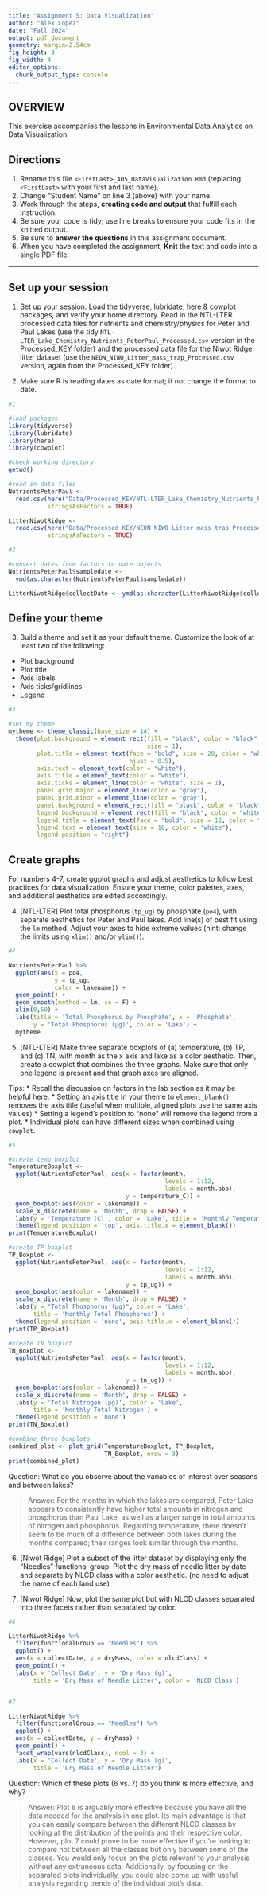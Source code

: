 ```yaml
---
title: "Assignment 5: Data Visualization"
author: "Alex Lopez"
date: "Fall 2024"
output: pdf_document
geometry: margin=2.54cm
fig_height: 3
fig_width: 4
editor_options: 
  chunk_output_type: console
---
```


## OVERVIEW

This exercise accompanies the lessons in Environmental Data Analytics on Data Visualization 

## Directions
1. Rename this file `<FirstLast>_A05_DataVisualization.Rmd` (replacing `<FirstLast>` with your first and last name).
2. Change "Student Name" on line 3 (above) with your name.
3. Work through the steps, **creating code and output** that fulfill each instruction.
4. Be sure your code is tidy; use line breaks to ensure your code fits in the knitted output.
5. Be sure to **answer the questions** in this assignment document.
6. When you have completed the assignment, **Knit** the text and code into a single PDF file.

---

## Set up your session 

1. Set up your session. Load the tidyverse, lubridate, here & cowplot packages, and verify your home directory. Read in the NTL-LTER processed data files for nutrients and chemistry/physics for Peter and Paul Lakes (use the tidy `NTL-LTER_Lake_Chemistry_Nutrients_PeterPaul_Processed.csv` version in the Processed_KEY folder) and the processed data file for the Niwot Ridge litter dataset (use the `NEON_NIWO_Litter_mass_trap_Processed.csv` version, again from the Processed_KEY folder). 

2. Make sure R is reading dates as date format; if not change the format to date.

```r
#1

#load packages
library(tidyverse)
library(lubridate)
library(here)
library(cowplot)

#check working directory
getwd()

#read in data files
NutrientsPeterPaul <- 
  read.csv(here("Data/Processed_KEY/NTL-LTER_Lake_Chemistry_Nutrients_PeterPaul_Processed.csv"), 
           stringsAsFactors = TRUE)

LitterNiwotRidge <- 
  read.csv(here("Data/Processed_KEY/NEON_NIWO_Litter_mass_trap_Processed.csv"), 
           stringsAsFactors = TRUE)

#2

#convert dates from factors to date objects
NutrientsPeterPaul$sampledate <- 
  ymd(as.character(NutrientsPeterPaul$sampledate))

LitterNiwotRidge$collectDate <- ymd(as.character(LitterNiwotRidge$collectDate))


```
## Define your theme
3. Build a theme and set it as your default theme. Customize the look of at least two of the following: 
 * Plot background
 * Plot title
 * Axis labels
 * Axis ticks/gridlines
 * Legend

```r
#3

#set my theme
mytheme <- theme_classic(base_size = 14) +
  theme(plot.background = element_rect(fill = "black", color = "black", 
                                       size = 1), 
        plot.title = element_text(face = "bold", size = 20, color = "white", 
                                  hjust = 0.5),
        axis.text = element_text(color = "white"), 
        axis.title = element_text(color = "white"),
        axis.ticks = element_line(color = "white", size = 1),
        panel.grid.major = element_line(color = "gray"),
        panel.grid.minor = element_line(color = "gray"),
        panel.background = element_rect(fill = "black", color = "black"),
        legend.background = element_rect(fill = "black", color = "white"),
        legend.title = element_text(face = "bold", size = 12, color = "white"),
        legend.text = element_text(size = 10, color = "white"),
        legend.position = "right")

```

## Create graphs
For numbers 4-7, create ggplot graphs and adjust aesthetics to follow best practices for data visualization. Ensure your theme, color palettes, axes, and additional aesthetics are edited accordingly.

4. [NTL-LTER] Plot total phosphorus (`tp_ug`) by phosphate (`po4`), with separate aesthetics for Peter and Paul lakes. Add line(s) of best fit using the `lm` method. Adjust your axes to hide extreme values (hint: change the limits using `xlim()` and/or `ylim()`).

```r
#4 

NutrientsPeterPaul %>%
  ggplot(aes(x = po4,
             y = tp_ug,
             color = lakename)) +
  geom_point() +
  geom_smooth(method = lm, se = F) +
  xlim(0,50) +
  labs(title = 'Total Phosphorus by Phosphate', x = 'Phosphate', 
       y = 'Total Phosphorus (µg)', color = 'Lake') +
  mytheme

```


5. [NTL-LTER] Make three separate boxplots of (a) temperature, (b) TP, and (c) TN, with month as the x axis and lake as a color aesthetic. Then, create a cowplot that combines the three graphs. Make sure that only one legend is present and that graph axes are aligned. 

Tips:
* Recall the discussion on factors in the lab section as it may be helpful here. 
* Setting an axis title in your theme to `element_blank()` removes the axis title (useful when multiple, aligned plots use the same axis values)
* Setting a legend's position to "none" will remove the legend from a plot.
* Individual plots can have different sizes when combined using `cowplot`.

```r
#5 

#create temp boxplot
TemperatureBoxplot <- 
  ggplot(NutrientsPeterPaul, aes(x = factor(month,
                                            levels = 1:12,
                                            labels = month.abb), 
                                 y = temperature_C)) +
  geom_boxplot(aes(color = lakename)) +
  scale_x_discrete(name = 'Month', drop = FALSE) +
  labs(y = 'Temperature (C)', color = 'Lake', title = 'Monthly Temperatures') +
  theme(legend.position = 'top', axis.title.x = element_blank())
print(TemperatureBoxplot)

#create TP boxplot
TP_Boxplot <- 
  ggplot(NutrientsPeterPaul, aes(x = factor(month,
                                            levels = 1:12,
                                            labels = month.abb), 
                                 y = tp_ug)) +
  geom_boxplot(aes(color = lakename)) +
  scale_x_discrete(name = 'Month', drop = FALSE) + 
  labs(y = "Total Phosphorus (µg)", color = 'Lake', 
       title = 'Monthly Total Phosphorus') +
  theme(legend.position = 'none', axis.title.x = element_blank())
print(TP_Boxplot)

#create TN boxplot
TN_Boxplot <- 
  ggplot(NutrientsPeterPaul, aes(x = factor(month,
                                            levels = 1:12,
                                            labels = month.abb), 
                                 y = tn_ug)) +
  geom_boxplot(aes(color = lakename)) +
  scale_x_discrete(name = 'Month', drop = FALSE) +
  labs(y = 'Total Nitrogen (µg)', color = 'Lake', 
       title = 'Monthly Total Nitrogen') +
  theme(legend.position = 'none')
print(TN_Boxplot)

#combine three boxplots
combined_plot <- plot_grid(TemperatureBoxplot, TP_Boxplot, 
                           TN_Boxplot, nrow = 3)
print(combined_plot)

```

Question: What do you observe about the variables of interest over seasons and between lakes? 

> Answer: For the months in which the lakes are compared, Peter Lake appears to consistently have
higher total amounts in nitrogen and phosphorus than Paul Lake, as well as a larger range in total amounts of nitrogen and phosphorus. Regarding temperature, there doesn't seem to be much of a difference between both lakes during the months compared; their ranges look similar through the months.

6. [Niwot Ridge] Plot a subset of the litter dataset by displaying only the "Needles" functional group. Plot the dry mass of needle litter by date and separate by NLCD class with a color aesthetic. (no need to adjust the name of each land use)

7. [Niwot Ridge] Now, plot the same plot but with NLCD classes separated into three facets rather than separated by color. 

```r
#6

LitterNiwotRidge %>%
  filter(functionalGroup == "Needles") %>%
  ggplot() +
  aes(x = collectDate, y = dryMass, color = nlcdClass) +
  geom_point() +
  labs(x = 'Collect Date', y = 'Dry Mass (g)', 
       title = 'Dry Mass of Needle Litter', color = 'NLCD Class')


#7

LitterNiwotRidge %>%
  filter(functionalGroup == "Needles") %>%
  ggplot() +
  aes(x = collectDate, y = dryMass) +
  geom_point() +
  facet_wrap(vars(nlcdClass), ncol = 3) +
  labs(x = 'Collect Date', y = 'Dry Mass (g)', 
       title = 'Dry Mass of Needle Litter')

```
Question: Which of these plots (6 vs. 7) do you think is more effective, and why? 

> Answer: Plot 6 is arguably more effective because you have all the data needed for the analysis in one plot. Its main advantage is that you can easily compare between the different NLCD classes by looking at the distribution of the points and their respective color. However, plot 7 could prove to be more effective if you're looking to compare not between all the classes but only between some of the classes. You would only focus on the plots relevant to your analysis without any extraneous data. Additionally, by focusing on the separated plots individually, you could also come up with useful analysis regarding trends of the individual plot's data.